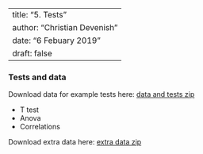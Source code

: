 
---
title: "5. Tests"
author: "Christian Devenish"
date: "6 Febuary 2019"
draft: false
---



### Tests and data


Download data for example tests here: [data and tests zip](../resources/test_data.zip)

- T test
- Anova
- Correlations


Download extra data here: [extra data zip](../resources/extra_data.zip)

